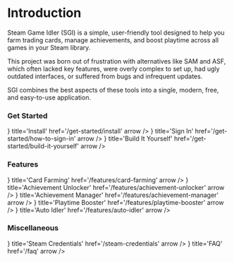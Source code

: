
 
# Introduction

Steam Game Idler (SGI) is a simple, user-friendly tool designed to help you farm trading cards, manage achievements, and boost playtime across all games in your Steam library.

This project was born out of frustration with alternatives like SAM and ASF, which often lacked key features, were overly complex to set up, had ugly outdated interfaces, or suffered from bugs and infrequent updates.

SGI combines the best aspects of these tools into a single, modern, free, and easy-to-use application.

### Get Started

<Cards>
    <Cards.Card icon={<GrInstallOption />} title='Install' href='/get-started/install' arrow />
    <Cards.Card icon={<FaSignInAlt />} title='Sign In' href='/get-started/how-to-sign-in' arrow />
    <Cards.Card icon={<FaTools />} title='Build It Yourself' href='/get-started/build-it-yourself' arrow />
</Cards>

### Features

<Cards>
    <Cards.Card icon={<TbCardsFilled />} title='Card Farming' href='/features/card-farming' arrow />
    <Cards.Card icon={<FaAward />} title='Achievement Unlocker' href='/features/achievement-unlocker' arrow />
    <Cards.Card icon={<FaAward />} title='Achievement Manager' href='/features/achievement-manager' arrow />
    <Cards.Card icon={<IoPlay />} title='Playtime Booster' href='/features/playtime-booster' arrow />
    <Cards.Card icon={<RiRobot3Fill />} title='Auto Idler' href='/features/auto-idler' arrow />
</Cards>

### Miscellaneous

<Cards>
    <Cards.Card icon={<FaSteam />} title='Steam Credentials' href='/steam-credentials' arrow />
    <Cards.Card icon={<FaQuoteRight />} title='FAQ' href='/faq' arrow />
</Cards>